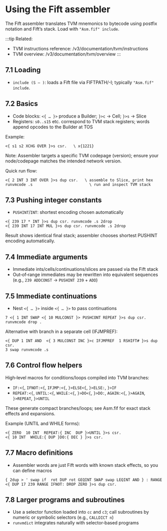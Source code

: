 
# Using the Fift assembler

The Fift assembler translates TVM mnemonics to bytecode using postfix notation and Fift’s stack. Load with `"Asm.fif" include`.

:::tip
Related:
- TVM instructions reference: /v3/documentation/tvm/instructions
- TVM overview: /v3/documentation/tvm/overview
:::

## 7.1 Loading

- `include (S – )`: loads a Fift file via FIFTPATH/-I; typically `"Asm.fif" include`.

## 7.2 Basics

- Code blocks: `<{ … }>` produce a Builder; `}>c` → Cell; `}>s` → Slice
- Registers: `s0..s15` etc. correspond to TVM stack registers; words append opcodes to the Builder at TOS

Example:

```fift
<{ s1 s2 XCHG OVER }>s csr.   \ x{1221}
```

Note: Assembler targets a specific TVM codepage (version); ensure your node/codepage matches the intended network version.

Quick run flow:

```fift
<{ 2 INT 3 INT OVER }>s dup csr.   \ assemble to Slice, print hex
runvmcode .s                         \ run and inspect TVM stack
```

## 7.3 Pushing integer constants

- `PUSHINT`/`INT`: shortest encoding chosen automatically

```fift
<{ 239 17 * INT }>s dup csr. runvmcode .s 2drop
<{ 239 INT 17 INT MUL }>s dup csr. runvmcode .s 2drop
```

Result shows identical final stack; assembler chooses shortest PUSHINT encoding automatically.

## 7.4 Immediate arguments

- Immediate ints/cells/continuations/slices are passed via the Fift stack
- Out‑of‑range immediates may be rewritten into equivalent sequences (e.g., `239 ADDCONST` → `PUSHINT 239` + `ADD`)

## 7.5 Immediate continuations

- Nest `<{ … }>` inside `<{ … }>` to pass continuations

```fift
7 <{ 1 INT SWAP <{ 10 MULCONST }> PUSHCONT REPEAT }>s dup csr. runvmcode drop .
```

Alternative with branch in a separate cell (IFJMPREF):

```fift
<{ DUP 1 INT AND  <{ 3 MULCONST INC }>c IFJMPREF  1 RSHIFT# }>s dup csr.
3 swap runvmcode .s
```

## 7.6 Control flow helpers

High‑level macros for conditions/loops compiled into TVM branches:

- `IF:<{`, `IFNOT:<{`, `IFJMP:<{`, `}>ELSE<{`, `}>ELSE:`, `}>IF`
- `REPEAT:<{`, `UNTIL:<{`, `WHILE:<{`, `}>DO<{`, `}>DO:`, `AGAIN:<{`, `}>AGAIN`, `}>REPEAT`, `}>UNTIL`

These generate compact branches/loops; see Asm.fif for exact stack effects and expansions.

Example (UNTIL and WHILE forms):

```fift
<{ ZERO  10 INT  REPEAT:{ INC  DUP }>UNTIL }>s csr.
<{ 10 INT  WHILE:{ DUP }DO:{ DEC } }>s csr.
```

## 7.7 Macro definitions

- Assembler words are just Fift words with known stack effects, so you can define macros

```fift
{ 2dup > ' swap if  rot DUP rot GEQINT SWAP swap LEQINT AND } : RANGE
<{ DUP 17 239 RANGE IFNOT: DROP ZERO }>s dup csr.
```

## 7.8 Larger programs and subroutines

- Use a selector function loaded into `cc` and `c3`; call subroutines by numeric or symbolic selectors (e.g., `CALLDICT n`)
- `runvmdict` integrates naturally with selector‑based programs

<Feedback />
